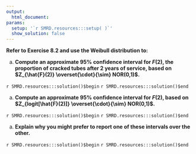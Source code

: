 ```yaml
---
output:
  html_document:
params:
  setup: '`r SMRD.resources:::setup( )`'
  show_solution: false
---
```


__Refer to Exercise 8.2 and use the Weibull distribution to:__

a. __Compute an approximate $95\%$ confidence interval  for $F(2)$, the proportion of cracked tubes after 2 years of service, based on $Z_{\hat{F}(2)} \overset{\cdot}{\sim} NOR(0,1)$.__

`r SMRD.resources:::solution()$begin`
`r SMRD.resources:::solution()$end`

a. __Compute an approximate $95\%$ confidence interval  for $F(2)$,  based on $Z_{logit[\hat{F}(2)]} \overset{\cdot}{\sim} NOR(0,1)$.__

`r SMRD.resources:::solution()$begin`
`r SMRD.resources:::solution()$end`

a. __Explain why you might prefer to report one of these intervals over the other.__

`r SMRD.resources:::solution()$begin`
`r SMRD.resources:::solution()$end`
